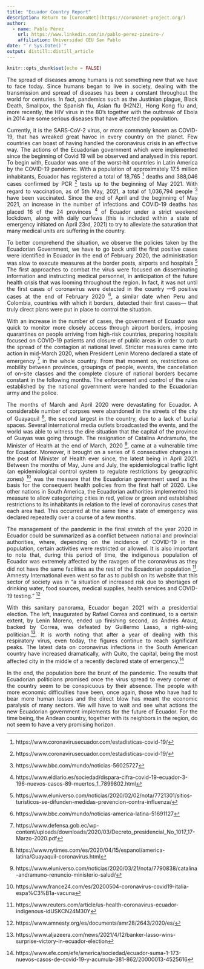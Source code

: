 ```yaml
---
title: "Ecuador Country Report"
description: Return to [CoronaNet](https://coronanet-project.org/)
author:
  - name: Pablo Pérez
    url: https://www.linkedin.com/in/pablo-perez-pineiro-/
    affiliation: Universidad CEU San Pablo
date: "`r Sys.Date()`"
output: distill::distill_article
---
```


```r
knitr::opts_chunk$set(echo = FALSE)
```
<style>
body {
text-align: justify}
</style>


The spread of diseases among humans is not something new that we have to face today. Since humans began to live in society, dealing with the transmission and spread of diseases has been a constant throughout the world for centuries. In fact, pandemics such as the Justinian plague, Black Death, Smallpox, the Spanish flu, Asian flu (H2N2), Hong Kong flu and, more recently, the HIV virus in the 80's together with the outbreak of Ebola in 2014 are some serious diseases that have affected the population. 

Currently, it is the SARS-CoV-2 virus, or more commonly known as COVID-19, that has wreaked great havoc in every country on the planet. Few countries can boast of having handled the coronavirus crisis in an effective way. The actions of the Ecuadorian government which were implemented since the beginning of Covid 19 will be observed and analysed in this report.
To begin with, Ecuador was one of the worst-hit countries in Latin America by the COVID-19 pandemic. With a population of approximately 17.5 million inhabitants, Ecuador has registered a total of 18,765 ^[https://www.coronavirusecuador.com/estadisticas-covid-19/]  deaths and 388,046 cases confirmed by PCR ^[https://www.coronavirusecuador.com/estadisticas-covid-19/] tests up to the beginning of May 2021. With regard to vaccination, as of 5th May, 2021, a total of 1,036,794 people ^[https://www.bbc.com/mundo/noticias-56025727] have been vaccinated. Since the end of April and the beginning of May 2021, an increase in the number of infections and COVID-19 deaths has placed 16 of the 24 provinces ^[https://www.eldiario.es/sociedad/dispara-cifra-covid-19-ecuador-3-196-nuevos-casos-89-muertos_1_7899802.html] of Ecuador under a strict weekend lockdown, along with daily curfews (this is included within a state of emergency initiated on April 23rd, 2021) to try to alleviate the saturation that many medical units are suffering in the country.

To better comprehend the situation, we observe the policies taken by the Ecuadorian Government, we have to go back until the first positive cases were identified in Ecuador in the end of February 2020, the administration was slow to execute measures at the border posts, airports and hospitals ^[https://www.eluniverso.com/noticias/2020/02/02/nota/7721301/sitios-turisticos-se-difunden-medidas-prevencion-contra-influenza/] The first approaches to combat the virus were focused on disseminating information and instructing medical personnel, in anticipation of the future health crisis that was looming throughout the region. In fact, it was not until the first cases of coronavirus were detected in the country —6 positive cases at the end of February 2020 ^[https://www.bbc.com/mundo/noticias-america-latina-51691127], a similar date when Peru and Colombia, countries with which it borders, detected their first cases— that truly direct plans were put in place to control the situation.

With an increase in the number of cases, the government of Ecuador was quick to monitor more closely access through airport borders, imposing quarantines on people arriving from high-risk countries, preparing hospitals focused on COVID-19 patients and closure of public areas in order to curb the spread of the contagion at national level. Stricter measures came into action in mid-March 2020, when President Lenin Moreno declared a state of emergency ^[https://www.defensa.gob.ec/wp-content/uploads/downloads/2020/03/Decreto_presidencial_No_1017_17-Marzo-2020.pdf] in the whole country. From that moment on, restrictions on mobility between provinces, groupings of people, events, the cancellation of on-site classes and the complete closure of national borders became constant in the following months. The enforcement and control of the rules established by the national government were handed to the Ecuadorian army and the police.

The months of March and April 2020 were devastating for Ecuador. A considerable number of corpses were abandoned in the streets of the city of Guayaquil ^[https://www.nytimes.com/es/2020/04/15/espanol/america-latina/Guayaquil-coronavirus.html], the second largest in the country, due to a lack of burial spaces. Several international media outlets broadcasted the events, and the world was able to witness the dire situation that the capital of the province of Guayas was going through. The resignation of Catalina Andramuño, the Minister of Health at the end of March, 2020 ^[https://www.eluniverso.com/noticias/2020/03/21/nota/7790838/catalina-andramuno-renuncio-ministerio-salud/], came at a vulnerable time for Ecuador. Moreover, it brought on a series of 6 consecutive changes in the post of Minister of Health ever since, the latest being in April 2021. Between the months of May, June and July, the epidemiological traffic light (an epidemiological control system to regulate restrictions by geographic zones) ^[https://www.france24.com/es/20200504-coronavirus-covid19-italia-espa%C3%B1a-vacuna] was the measure that the Ecuadorian government used as the basis for the consequent health policies from the first half of 2020. Like other nations in South America, the Ecuadorian authorities implemented this measure to allow categorizing cities in red, yellow or green and established restrictions to its inhabitants in relation to the level of coronavirus cases that each area had. This occurred at the same time a state of emergency was declared repeatedly over a course of a few months.

The management of the pandemic in the final stretch of the year 2020 in Ecuador could be summarized as a conflict between national and provincial authorities, where, depending on the incidence of COVID-19 in the population, certain activities were restricted or allowed. It is also important to note that, during this period of time, the indigenous population of Ecuador was extremely affected by the ravages of the coronavirus as they did not have the same facilities as the rest of the Ecuadorian population ^[https://www.reuters.com/article/us-health-coronavirus-ecuador-indigenous-idUSKCN24M30Y]. Amnesty International even went so far as to publish on its website that this sector of society was in "a situation of increased risk due to shortages of drinking water, food sources, medical supplies, health services and COVID-19 testing." ^[https://www.amnesty.org/es/documents/amr28/2643/2020/es/]

With this sanitary panorama, Ecuador began 2021 with a presidential election. The left, inaugurated by Rafael Correa and continued, to a certain extent, by Lenin Moreno, ended up finishing second, as Andrés Arauz, backed by Correa, was defeated by Guillermo Lasso, a right-wing politician.^[https://www.aljazeera.com/news/2021/4/12/banker-lasso-wins-surprise-victory-in-ecuador-election]. It is worth noting that after a year of dealing with this respiratory virus, even today, the figures continue to reach significant peaks. The latest data on coronavirus infections in the South American country have increased dramatically, with Quito, the capital, being the most affected city in the middle of a recently declared state of emergency.^[https://www.efe.com/efe/america/sociedad/ecuador-suma-1-173-nuevos-casos-de-covid-19-y-acumula-381-862/20000013-4525616]

In the end, the population bore the brunt of the pandemic. The results that Ecuadorian politicians promised once the virus spread to every corner of the country seem to be conspicuous by their absence. The people with more economic difficulties have been, once again, those who have had to bear more human losses and the direct blow has meant the economic paralysis of many sectors. We will have to wait and see what actions the new Ecuadorian government implements for the future of Ecuador. For the time being, the Andean country, together with its neighbors in the region, do not seem to have a very promising horizon.
